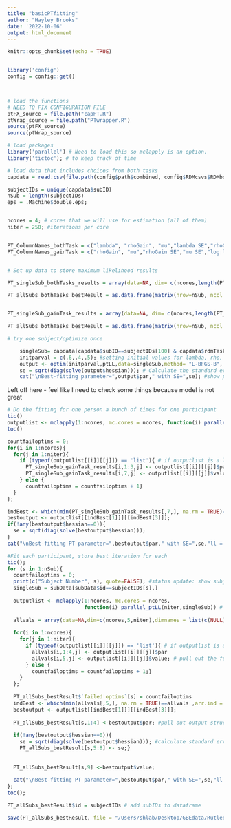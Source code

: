 ```yaml
---
title: "basicPTfitting"
author: "Hayley Brooks"
date: '2022-10-06'
output: html_document
---
```



```r
knitr::opts_chunk$set(echo = TRUE)


library('config')
config = config::get()



# load the functions
# NEED TO FIX CONFIGURATION FILE
ptFX_source = file.path("capPT.R")
ptWrap_source = file.path("PTwrapper.R")
source(ptFX_source)
source(ptWrap_source)

# load packages
library('parallel') # Need to load this so mclapply is an option.
library('tictoc'); # to keep track of time

# load data that includes choices from both tasks
capdata = read.csv(file.path(config$path$combined, config$RDMcsvs$RDMbothTasks_qualtrics))


```

```r

subjectIDs = unique(capdata$subID)
nSub = length(subjectIDs)
eps = .Machine$double.eps;


ncores = 4; # cores that we will use for estimation (all of them)
niter = 250; #iterations per core


PT_ColumnNames_bothTask = c("lambda", "rhoGain", "mu","lambda SE","rhoGain SE","mu SE","nLL", "failedOptims");
PT_ColumnNames_gainTask = c("rhoGain", "mu","rhoGain SE","mu SE","log likelihood", "nLL", "failedOptims");


# Set up data to store maximum likelihood results

PT_singleSub_bothTasks_results = array(data=NA, dim= c(ncores,length(PT_ColumnNames_bothTask), niter), dimnames = list(c(NULL), PT_ColumnNames_bothTask, (NULL))); #storing data for one person for all the iterations

PT_allSubs_bothTasks_bestResult = as.data.frame(matrix(nrow=nSub, ncol = length(PT_ColumnNames_bothTask), dimnames = list(c(NULL), PT_ColumnNames_bothTask))); #best pars each subject, multiple times, ev of gamble


PT_singleSub_gainTask_results = array(data=NA, dim= c(ncores,length(PT_ColumnNames_gainTask), niter), dimnames = list(c(NULL), PT_ColumnNames_gainTask, (NULL))); #storing data for one person for all the iterations

PT_allSubs_bothTasks_bestResult = as.data.frame(matrix(nrow=nSub, ncol = length(PT_ColumnNames_gainTask), dimnames = list(c(NULL), PT_ColumnNames_gainTask))); #best pars each subject, multiple times, ev of gamble


```


```r
# try one subject/optimize once

    singleSub= capdata[capdata$subID==subjectIDs[100] & capdata$rdmTask==1 & capdata$phase==1,]; #pull out data for subject of choice in gain-only and phase 1
    initparval = c(.6,.4,.5); #setting initial values for lambda, rho, mu when optim runs once.
    output <- optim(initparval,ptLL,data=singleSub,method= "L-BFGS-B", lower=c(.5,.3,.1), upper=c(5,1.3,20),hessian=TRUE);
    se = sqrt(diag(solve(output$hessian))); # Calculate the standard error of the parameter we estimate
    cat("\nBest-fitting parameter=",output$par," with SE=",se); #show parameters and standard errors
```


Left off here - feel like I need to check some things because model is not great
```r

# Do the fitting for one person a bunch of times for one participant
tic()
outputlist <- mclapply(1:ncores, mc.cores = ncores, function(i) parallel_ptLL(niter,singleSub)); 
toc()

countfailoptims = 0;
for(i in 1:ncores){
  for(j in 1:niter){
    if (typeof(outputlist[[i]][[j]]) == 'list'){ # if outputlist is a list then optim did not fail
      PT_singleSub_gainTask_results[i,1:3,j] <- outputlist[[i]][[j]]$par
      PT_singleSub_gainTask_results[i,7,j] <- outputlist[[i]][[j]]$value; # pull out the function values
    } else {
      countfailoptims = countfailoptims + 1}
  }
};

indBest <- which(min(PT_singleSub_gainTask_results[,7,], na.rm = TRUE)==PT_singleSub_gainTask_results,arr.ind = T); # get the indices of the single best optimization across the cores & iterations
bestoutput <- outputlist[[indBest[1]]][[indBest[3]]];
if(!any(bestoutput$hessian==0)){
  se = sqrt(diag(solve(bestoutput$hessian))); 
}
cat("\nBest-fitting PT parameter=",bestoutput$par," with SE=",se,"ll = ", bestoutput$value); #show parameters and standard errors

```

```r
#Fit each participant, store best iteration for each 
tic(); 
for (s in 1:nSub){
  countfailoptims = 0;
  print(c("Subject Number", s), quote=FALSE); #status update: show subject number for current iteration
  singleSub = subData[subData$id==subjectIDs[s],]
  
  outputlist <- mclapply(1:ncores, mc.cores = ncores, 
                         function(i) parallel_ptLL(niter,singleSub)) # do iiitttt
  
  allvals = array(data=NA,dim=c(ncores,5,niter),dimnames = list(c(NULL),c("lambda", "rhoGain", "rhoLoss", "mu", "ll"), (NULL))); #place holder for all function values
  
  for(i in 1:ncores){
    for(j in 1:niter){
      if (typeof(outputlist[[i]][[j]]) == 'list'){ # if outputlist is a list, then optim did not fail
        allvals[i,1:4,j] <- outputlist[[i]][[j]]$par
        allvals[i,5,j] <- outputlist[[i]][[j]]$value; # pull out the function value
      } else {
        countfailoptims = countfailoptims + 1;}
    }
  };
  
  PT_allSubs_bestResult$`failed optims`[s] = countfailoptims
  indBest <- which(min(allvals[,5,], na.rm = TRUE)==allvals ,arr.ind = T); # get the indices of the single best optimization across the cores & iterations
  bestoutput <- outputlist[[indBest[1]]][[indBest[3]]];
  
  PT_allSubs_bestResult[s,1:4] <-bestoutput$par; #pull out output structures for best optim
  
  if(!any(bestoutput$hessian==0)){
    se = sqrt(diag(solve(bestoutput$hessian))); #calculate standard errors for each parameter
    PT_allSubs_bestResult[s,5:8] <- se;}
  
  
  PT_allSubs_bestResult[s,9] <-bestoutput$value;
  
  cat("\nBest-fitting PT parameter=",bestoutput$par," with SE=",se,"ll = ", bestoutput$value); #show paramters and standard errors
};
toc();

PT_allSubs_bestResult$id = subjectIDs # add subIDs to dataframe

save(PT_allSubs_bestResult, file = "/Users/shlab/Desktop/GBEdata/Rutledge_risk_and_happiness_task_2020/prospectTheory_analysis/simplePT_allSubs_FivePlaysMore.Rdata"); # save results

```

